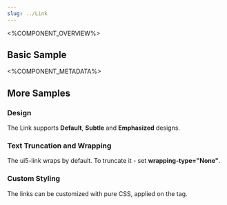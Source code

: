 ```yaml
---
slug: ../Link
---
```



<%COMPONENT_OVERVIEW%>

## Basic Sample
<Basic />

<%COMPONENT_METADATA%>

## More Samples

### Design
The Link supports <b>Default</b>, <b>Subtle</b> and <b>Emphasized</b> designs.

<Design />

### Text Truncation and Wrapping
The ui5-link wraps by default. To truncate it - set <b>wrapping-type="None"</b>.

<TextWrapping />

### Custom Styling
The links can be customized with pure CSS, applied on the tag.

<CustomStyling />
